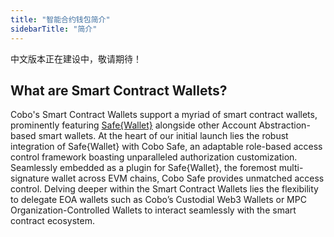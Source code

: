 ```yaml
---
title: "智能合约钱包简介"
sidebarTitle: "简介"
---
```


<Warning>中文版本正在建设中，敬请期待！</Warning>

## What are Smart Contract Wallets?

Cobo's Smart Contract Wallets support a myriad of smart contract wallets, prominently featuring [Safe&#123;Wallet&#125;](https://safe.global/wallet) alongside other Account Abstraction-based smart wallets. At the heart of our initial launch lies the robust integration of Safe&#123;Wallet&#125; with Cobo Safe, an adaptable role-based access control framework boasting unparalleled authorization customization. Seamlessly embedded as a plugin for Safe&#123;Wallet&#125;, the foremost multi-signature wallet across EVM chains, Cobo Safe provides unmatched access control. Delving deeper within the Smart Contract Wallets lies the flexibility to delegate EOA wallets such as Cobo’s Custodial Web3 Wallets or MPC Organization-Controlled Wallets to interact seamlessly with the smart contract ecosystem.